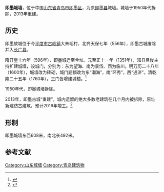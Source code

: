 '''即墨城墙'''，位于中国[[山东省|山东省]][[青岛市|青岛市]][[即墨区|即墨区]]，为原[[即墨县|即墨县]]城墙。城墙于1950年代拆除，2013年重建。

== 历史 ==
即墨故城位于今[[平度市|平度市]][[古岘镇|古岘镇]]大朱毛村，北齐天保七年（556年），即墨古城废除并入[[长广县|长广县]]。

隋开皇十六年（596年），即墨城迁至今址。元至正十一年（1351年），知县吕俊主持扩建城墙，设城门，分别为：东为望海、南为景岱、西为临川。明万历二十八年（1600年），城墙改为砖砌，城门题额改为东“潮海”，南“环秀”，西“通济”。清乾隆二十五年（1760年），三门皆增建城楼。<ref>{{Cite web |url=http://www.qingdaonews.com/content/2006-05/30/content_6955759.htm |title=青岛老照片60即墨城墙与护城河 |access-date=2015-05-09 |archive-date=2016-03-04 |archive-url=https://web.archive.org/web/20160304073841/http://www.qingdaonews.com/content/2006-05/30/content_6955759.htm |dead-url=no }}</ref>

1950年代，即墨城墙拆除。

2013年，即墨古城“重建”，城内遗留的绝大多数老建筑在几个月内被拆除，原址新建仿古建筑，预计2016年竣工。<ref>{{Cite web |url=http://qingdao.dzwww.com/xinwen/qingdaonews/201501/t20150122_11774474.htm |title=千年即墨古城“复活” 明年年底免费纳客 |access-date=2015-05-09 |archive-date=2019-12-27 |archive-url=https://web.archive.org/web/20191227002507/http://qingdao.dzwww.com/xinwen/qingdaonews/201501/t20150122_11774474.htm |dead-url=no }}</ref>

== 形制 ==
即墨城墙东西608米，南北长492米。

==参考文献==
{{reflist}}

[[Category:山东城墙|Category:山东城墙]]
[[Category:青岛建筑物|Category:青岛建筑物]]